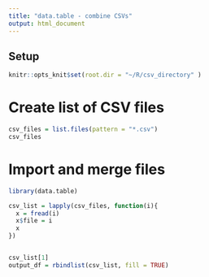 ---
title: "data.table - combine CSVs"
output: html_document
---



## Setup

```{r setup}

knitr::opts_knit$set(root.dir = "~/R/csv_directory" ) 

```

# Create list of CSV files

```{r excel to csv}

csv_files = list.files(pattern = "*.csv")
csv_files

```


# Import and merge files


```{r merge}

library(data.table)

csv_list = lapply(csv_files, function(i){
  x = fread(i)
  x$file = i
  x
})


csv_list[1]
output_df = rbindlist(csv_list, fill = TRUE)


```


